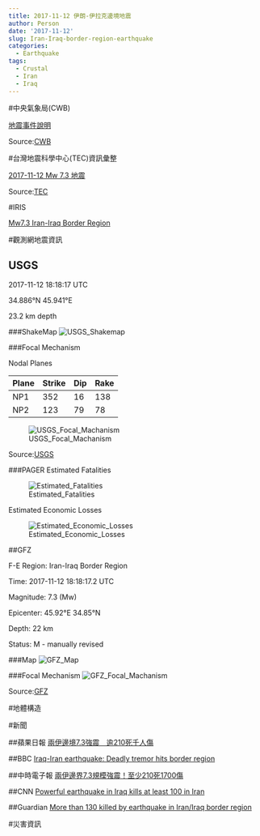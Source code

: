 ```yaml
---
title: 2017-11-12 伊朗-伊拉克邊境地震
author: Person
date: '2017-11-12'
slug: Iran-Iraq-border-region-earthquake
categories:
  - Earthquake
tags:
  - Crustal
  - Iran
  - Iraq
---
```


#中央氣象局(CWB)

[地震事件說明](http://www.cwb.gov.tw/V7/)

Source:[CWB](http://www.cwb.gov.tw/V7/index.htm)


#台灣地震科學中心(TEC)資訊彙整

[2017-11-12 Mw 7.3 地震](http://tec.earth.sinica.edu.tw/)

Source:[TEC](http://tec.earth.sinica.edu.tw/new_web/index.php)


#IRIS

[Mw7.3 Iran-Iraq Border Region](http://ds.iris.edu/ds/nodes/dmc/tools/event/10485707)


#觀測網地震資訊

## USGS
2017-11-12 18:18:17 UTC 

34.886°N   45.941°E 

23.2 km depth

###ShakeMap
![USGS_Shakemap](images/20171112/us2000bmcg_intensity.jpg)

###Focal Mechanism

Nodal Planes

| Plane | Strike | Dip  | Rake |
| ----- | ------ | ---- | ---- |
| NP1   | 352    |  16  | 138  |
| NP2   | 123    |  79  | 78   |

![USGS_Focal_Machanism](images/20171112/us2000bmcg_moment-tensor.png)

Source:[USGS](https://earthquake.usgs.gov/earthquakes/eventpage/us2000bmcg#executive)

###PAGER
Estimated Fatalities

![Estimated_Fatalities](images/20171112/us2000bmcg_alertfatal_small.png)

Estimated Economic Losses

![Estimated_Economic_Losses](images/20171112/us2000bmcg_alertecon_small.png)


##GFZ


F-E Region:	Iran-Iraq Border Region	

Time:	2017-11-12 18:18:17.2 UTC

Magnitude:	7.3 (Mw)

Epicenter:	45.92°E  34.85°N

Depth:	22 km

Status:	M - manually revised

###Map
![GFZ_Map](images/20171112/gfz2017wexs.jpg)

###Focal Mechanism
![GFZ_Focal_Machanism](images/20171112/gfz2017wexs_bb.png)

Source:[GFZ](http://geofon.gfz-potsdam.de/eqinfo/event.php?id=gfz2017wexs)

#地體構造



#新聞

##蘋果日報
[兩伊邊境7.3強震　逾210死千人傷](https://tw.appledaily.com/new/realtime/20171113/1239996/)

##BBC
[Iraq-Iran earthquake: Deadly tremor hits border region](http://www.bbc.com/news/world-middle-east-41963373)

##中時電子報
[兩伊邊界7.3規模強震！至少210死1700傷](http://www.chinatimes.com/realtimenews/20171113000805-260408)

##CNN
[Powerful earthquake in Iraq kills at least 100 in Iran](http://edition.cnn.com/2017/11/12/middleeast/iraq-earthquake/index.html)

##Guardian
[More than 130 killed by earthquake in Iran/Iraq border region](https://www.theguardian.com/world/2017/nov/12/dozens-killed-by-earthquake-in-iraniraq-border-region)


#災害資訊
